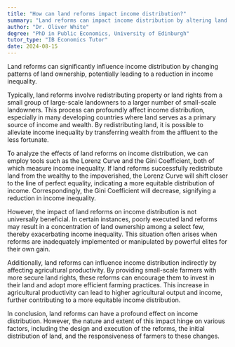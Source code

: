 ```yaml
---
title: "How can land reforms impact income distribution?"
summary: "Land reforms can impact income distribution by altering land ownership patterns, potentially reducing income inequality."
author: "Dr. Oliver White"
degree: "PhD in Public Economics, University of Edinburgh"
tutor_type: "IB Economics Tutor"
date: 2024-08-15
---
```


Land reforms can significantly influence income distribution by changing patterns of land ownership, potentially leading to a reduction in income inequality.

Typically, land reforms involve redistributing property or land rights from a small group of large-scale landowners to a larger number of small-scale landowners. This process can profoundly affect income distribution, especially in many developing countries where land serves as a primary source of income and wealth. By redistributing land, it is possible to alleviate income inequality by transferring wealth from the affluent to the less fortunate.

To analyze the effects of land reforms on income distribution, we can employ tools such as the Lorenz Curve and the Gini Coefficient, both of which measure income inequality. If land reforms successfully redistribute land from the wealthy to the impoverished, the Lorenz Curve will shift closer to the line of perfect equality, indicating a more equitable distribution of income. Correspondingly, the Gini Coefficient will decrease, signifying a reduction in income inequality.

However, the impact of land reforms on income distribution is not universally beneficial. In certain instances, poorly executed land reforms may result in a concentration of land ownership among a select few, thereby exacerbating income inequality. This situation often arises when reforms are inadequately implemented or manipulated by powerful elites for their own gain.

Additionally, land reforms can influence income distribution indirectly by affecting agricultural productivity. By providing small-scale farmers with more secure land rights, these reforms can encourage them to invest in their land and adopt more efficient farming practices. This increase in agricultural productivity can lead to higher agricultural output and income, further contributing to a more equitable income distribution.

In conclusion, land reforms can have a profound effect on income distribution. However, the nature and extent of this impact hinge on various factors, including the design and execution of the reforms, the initial distribution of land, and the responsiveness of farmers to these changes.
    